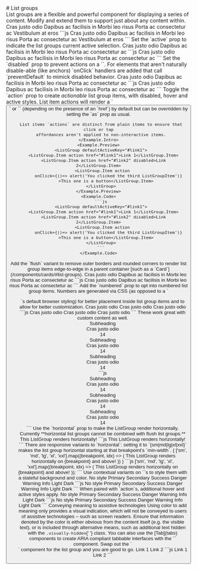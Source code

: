 
<GithubSource name="components/list-group.mdx" />
# List groups

<div class="lead">
  List groups are a flexible and powerful component for displaying a series of
  content. Modify and extend them to support just about any content within.
</div>

<div class="row gy-5 pt-3">

  <Example title="Basic Example">
    <Example.Preview>
      <ListGroup>
        <ListGroup.Item>Cras justo odio</ListGroup.Item>
        <ListGroup.Item>Dapibus ac facilisis in</ListGroup.Item>
        <ListGroup.Item>Morbi leo risus</ListGroup.Item>
        <ListGroup.Item>Porta ac consectetur ac</ListGroup.Item>
        <ListGroup.Item>Vestibulum at eros</ListGroup.Item>
      </ListGroup>
    </Example.Preview>
    <Example.Code>
      ```js
      <ListGroup>
        <ListGroup.Item>Cras justo odio</ListGroup.Item>
        <ListGroup.Item>Dapibus ac facilisis in</ListGroup.Item>
        <ListGroup.Item>Morbi leo risus</ListGroup.Item>
        <ListGroup.Item>Porta ac consectetur ac</ListGroup.Item>
        <ListGroup.Item>Vestibulum at eros</ListGroup.Item>
      </ListGroup>
      ```
    </Example.Code>
  </Example>

  <Example title="Active items">
    <Example.Intro>
      Set the `active` prop to indicate the list groups current active selection.
    </Example.Intro>
    <Example.Preview>
      <ListGroup as="ul">
        <ListGroup.Item as="li" active>Cras justo odio</ListGroup.Item>
        <ListGroup.Item as="li">Dapibus ac facilisis in</ListGroup.Item>
        <ListGroup.Item as="li" disabled>Morbi leo risus</ListGroup.Item>
        <ListGroup.Item as="li">Porta ac consectetur ac</ListGroup.Item>
      </ListGroup>
    </Example.Preview>
    <Example.Code>
      ```js
      <ListGroup as="ul">
        <ListGroup.Item as="li" active>Cras justo odio</ListGroup.Item>
        <ListGroup.Item as="li">Dapibus ac facilisis in</ListGroup.Item>
        <ListGroup.Item as="li" disabled>Morbi leo risus</ListGroup.Item>
        <ListGroup.Item as="li">Porta ac consectetur ac</ListGroup.Item>
      </ListGroup>
      ```
    </Example.Code>
  </Example>

  <Example title="Disabled items">
    <Example.Intro>
      Set the `disabled` prop to prevent actions on a `<ListGroup.Item>`. For elements
      that aren't naturally disable-able (like anchors) `onClick` handlers are added
      that call `preventDefault` to mimick disabled behavior.
    </Example.Intro>
    <Example.Preview>
      <ListGroup>
        <ListGroup.Item disabled>Cras justo odio</ListGroup.Item>
        <ListGroup.Item>Dapibus ac facilisis in</ListGroup.Item>
        <ListGroup.Item>Morbi leo risus</ListGroup.Item>
        <ListGroup.Item>Porta ac consectetur ac</ListGroup.Item>
      </ListGroup>
    </Example.Preview>
    <Example.Code>
      ```js
      <ListGroup>
        <ListGroup.Item disabled>Cras justo odio</ListGroup.Item>
        <ListGroup.Item>Dapibus ac facilisis in</ListGroup.Item>
        <ListGroup.Item>Morbi leo risus</ListGroup.Item>
        <ListGroup.Item>Porta ac consectetur ac</ListGroup.Item>
      </ListGroup>
      ```
    </Example.Code>
  </Example>

  <Example title="Actionable items">
    <Example.Intro>
      Toggle the `action` prop to create <em>actionable</em> list group
      items, with disabled, hover and active styles. List item actions will render
      a `<button>` or `<a>` (depending on the presence of an `href`) by default but
      can be overridden by setting the `as` prop as usual.

      List items `actions` are distinct from plain items to ensure that click or tap
      affordances aren't applied to non-interactive items.
    </Example.Intro>
    <Example.Preview>
      <ListGroup defaultActiveKey="#link1">
        <ListGroup.Item action href="#link1">Link 1</ListGroup.Item>
        <ListGroup.Item action href="#link2" disabled>Link 2</ListGroup.Item>
        <ListGroup.Item action 
            onClick={()=> alert('You clicked the third ListGroupItem')}
          >This one is a button</ListGroup.Item>
      </ListGroup>
    </Example.Preview>
    <Example.Code>
      ```js
      <ListGroup defaultActiveKey="#link1">
        <ListGroup.Item action href="#link1">Link 1</ListGroup.Item>
        <ListGroup.Item action href="#link2" disabled>Link 2</ListGroup.Item>
        <ListGroup.Item action 
            onClick={()=> alert('You clicked the third ListGroupItem')}
          >This one is a button</ListGroup.Item>
      </ListGroup>
      ```
    </Example.Code>
  </Example>

  <Example title="Flush">
    <Example.Intro>
      Add the `flush` variant to remove outer borders and rounded corners to render list group items
      edge-to-edge in a parent container [such as a `Card`](/components/cards/#list-groups).
    </Example.Intro>
    <Example.Preview>
      <ListGroup variant="flush">
        <ListGroup.Item>Cras justo odio</ListGroup.Item>
        <ListGroup.Item>Dapibus ac facilisis in</ListGroup.Item>
        <ListGroup.Item>Morbi leo risus</ListGroup.Item>
        <ListGroup.Item>Porta ac consectetur ac</ListGroup.Item>
      </ListGroup>
    </Example.Preview>
    <Example.Code>
      ```js
      <ListGroup variant="flush">
        <ListGroup.Item>Cras justo odio</ListGroup.Item>
        <ListGroup.Item>Dapibus ac facilisis in</ListGroup.Item>
        <ListGroup.Item>Morbi leo risus</ListGroup.Item>
        <ListGroup.Item>Porta ac consectetur ac</ListGroup.Item>
      </ListGroup>
      ```
    </Example.Code>
  </Example>

  <Example title="Numbered">
    <Example.Intro>
      Add the `numbered` prop to opt into numbered list group items. Numbers are generated via CSS
      (as opposed to a `<ol>`s default browser styling) for better placement inside list group items
      and to allow for better customization.
    </Example.Intro>
    <Example.Preview>
      <ListGroup as="ol" numbered>
        <ListGroup.Item as="li">Cras justo odio</ListGroup.Item>
        <ListGroup.Item as="li">Cras justo odio</ListGroup.Item>
        <ListGroup.Item as="li">Cras justo odio</ListGroup.Item>
      </ListGroup>
    </Example.Preview>
    <Example.Code>
      ```js
      <ListGroup as="ol" numbered>
        <ListGroup.Item as="li">Cras justo odio</ListGroup.Item>
        <ListGroup.Item as="li">Cras justo odio</ListGroup.Item>
        <ListGroup.Item as="li">Cras justo odio</ListGroup.Item>
      </ListGroup>
      ```
    </Example.Code>
  </Example>

  <Example title="Numbered with custom content">
    <Example.Intro>
      These work great with custom content as well.
    </Example.Intro>
    <Example.Preview >
      <div class="col-md-4">
        <ListGroup as="ol" numbered>
          <ListGroup.Item as="li" class="d-flex justify-content-between align-items-start" >
            <div class="ms-2 me-auto"><div class="fw-bold">Subheading</div>Cras justo odio</div>
            <Badge variant="primary" pill>14</Badge>
          </ListGroup.Item>
          <ListGroup.Item as="li" class="d-flex justify-content-between align-items-start" >
            <div class="ms-2 me-auto"><div class="fw-bold">Subheading</div>Cras justo odio</div>
            <Badge variant="primary" pill>14</Badge>
          </ListGroup.Item>
          <ListGroup.Item as="li" class="d-flex justify-content-between align-items-start" >
            <div class="ms-2 me-auto"><div class="fw-bold">Subheading</div>Cras justo odio</div>
            <Badge variant="primary" pill>14</Badge>
          </ListGroup.Item>
        </ListGroup>
      </div>
    </Example.Preview>
    <Example.Code>
      ```js
      <div class="col-md-4">
        <ListGroup as="ol" numbered>
          <ListGroup.Item as="li" class="d-flex justify-content-between align-items-start" >
            <div class="ms-2 me-auto"><div class="fw-bold">Subheading</div>Cras justo odio</div>
            <Badge variant="primary" pill>14</Badge>
          </ListGroup.Item>
          <ListGroup.Item as="li" class="d-flex justify-content-between align-items-start" >
            <div class="ms-2 me-auto"><div class="fw-bold">Subheading</div>Cras justo odio</div>
            <Badge variant="primary" pill>14</Badge>
          </ListGroup.Item>
          <ListGroup.Item as="li" class="d-flex justify-content-between align-items-start" >
            <div class="ms-2 me-auto"><div class="fw-bold">Subheading</div>Cras justo odio</div>
            <Badge variant="primary" pill>14</Badge>
          </ListGroup.Item>
        </ListGroup>
      </div>
      ```
    </Example.Code>
  </Example>

  <Example title="Horizontal">
    <Example.Intro>
      Use the `horizontal` prop to make the ListGroup render horizontally. Currently **horizontal list groups cannot be combined with flush list groups.**
    </Example.Intro>
    <Example.Preview>
      <ListGroup horizontal>
        <ListGroup.Item>This</ListGroup.Item>
        <ListGroup.Item>ListGroup</ListGroup.Item>
        <ListGroup.Item>renders</ListGroup.Item>
        <ListGroup.Item>horizontally!</ListGroup.Item>
      </ListGroup>
    </Example.Preview>
    <Example.Code>
      ```js
      <ListGroup horizontal>
        <ListGroup.Item>This</ListGroup.Item>
        <ListGroup.Item>ListGroup</ListGroup.Item>
        <ListGroup.Item>renders</ListGroup.Item>
        <ListGroup.Item>horizontally!</ListGroup.Item>
      </ListGroup>
      ```
    </Example.Code>
  </Example>

  <Example title="Horizontal responsive">
    <Example.Intro>
      There are responsive variants to `horizontal`: setting it to `{sm|md|lg|xl|xxl}` makes the list group horizontal starting at that breakpoint’s `min-width`.
    </Example.Intro>
    <Example.Preview>
      {
      ['sm', 'md', 'lg', 'xl', 'xxl'].map((breakpoint, idx) => (
        <ListGroup horizontal={breakpoint} class="my-2">
          <ListGroup.Item>This ListGroup</ListGroup.Item>
          <ListGroup.Item>renders horizontally</ListGroup.Item>
          <ListGroup.Item>on {breakpoint}</ListGroup.Item>
          <ListGroup.Item>and above!</ListGroup.Item>
        </ListGroup>
      ))
      }
    </Example.Preview>
    <Example.Code>
      ```js
      ['sm', 'md', 'lg', 'xl', 'xxl'].map((breakpoint, idx) => (
        <ListGroup horizontal={breakpoint} class="my-2">
          <ListGroup.Item>This ListGroup</ListGroup.Item>
          <ListGroup.Item>renders horizontally</ListGroup.Item>
          <ListGroup.Item>on {breakpoint}</ListGroup.Item>
          <ListGroup.Item>and above!</ListGroup.Item>
        </ListGroup>
      ));
      ```
    </Example.Code>
  </Example>

  <Example title="Contextual classes">
    <Example.Intro>
      Use contextual variants on `<ListGroup.Item>`s to style them with a stateful background and color.
    </Example.Intro>
    <Example.Preview>
      <ListGroup>
        <ListGroup.Item>No style</ListGroup.Item>
        <ListGroup.Item variant="primary">Primary</ListGroup.Item>
        <ListGroup.Item variant="secondary">Secondary</ListGroup.Item>
        <ListGroup.Item variant="success">Success</ListGroup.Item>
        <ListGroup.Item variant="danger">Danger</ListGroup.Item>
        <ListGroup.Item variant="warning">Warning</ListGroup.Item>
        <ListGroup.Item variant="info">Info</ListGroup.Item>
        <ListGroup.Item variant="light">Light</ListGroup.Item>
        <ListGroup.Item variant="dark">Dark</ListGroup.Item>
      </ListGroup>
    </Example.Preview>
    <Example.Code>
      ```js
      <ListGroup>
        <ListGroup.Item>No style</ListGroup.Item>
        <ListGroup.Item variant="primary">Primary</ListGroup.Item>
        <ListGroup.Item variant="secondary">Secondary</ListGroup.Item>
        <ListGroup.Item variant="success">Success</ListGroup.Item>
        <ListGroup.Item variant="danger">Danger</ListGroup.Item>
        <ListGroup.Item variant="warning">Warning</ListGroup.Item>
        <ListGroup.Item variant="info">Info</ListGroup.Item>
        <ListGroup.Item variant="light">Light</ListGroup.Item>
        <ListGroup.Item variant="dark">Dark</ListGroup.Item>
      </ListGroup>
      ```
    </Example.Code>
  </Example>

  <Example title="Contextual with actions">
    <Example.Intro>
      When paired with `action`s, additional hover and active styles apply.
    </Example.Intro>
    <Example.Preview>
      <ListGroup>
        <ListGroup.Item>No style</ListGroup.Item>
        <ListGroup.Item variant="primary">Primary</ListGroup.Item>
        <ListGroup.Item action variant="secondary">Secondary</ListGroup.Item>
        <ListGroup.Item action variant="success">Success</ListGroup.Item>
        <ListGroup.Item action variant="danger">Danger</ListGroup.Item>
        <ListGroup.Item action variant="warning">Warning</ListGroup.Item>
        <ListGroup.Item action variant="info">Info</ListGroup.Item>
        <ListGroup.Item action variant="light">Light</ListGroup.Item>
        <ListGroup.Item action variant="dark">Dark</ListGroup.Item>
      </ListGroup>
    </Example.Preview>
    <Example.Code>
      ```js
      <ListGroup>
        <ListGroup.Item>No style</ListGroup.Item>
        <ListGroup.Item variant="primary">Primary</ListGroup.Item>
        <ListGroup.Item action variant="secondary">Secondary</ListGroup.Item>
        <ListGroup.Item action variant="success">Success</ListGroup.Item>
        <ListGroup.Item action variant="danger">Danger</ListGroup.Item>
        <ListGroup.Item action variant="warning">Warning</ListGroup.Item>
        <ListGroup.Item action variant="info">Info</ListGroup.Item>
        <ListGroup.Item action variant="light">Light</ListGroup.Item>
        <ListGroup.Item action variant="dark">Dark</ListGroup.Item>
      </ListGroup>
      ```
    </Example.Code>
  </Example>

  <Alert variant="warning">
    <Alert.Heading>Conveying meaning to assistive technologies</Alert.Heading>
    Using color to add meaning only provides a visual indication, which will not
    be conveyed to users of assistive technologies – such as screen readers.
    Ensure that information denoted by the color is either obvious from the
    content itself (e.g. the visible text), or is included through alternative
    means, such as additional text hidden with the <code>.visually-hidden</code>{' '}
    class.
  </Alert>

  <Example title="Tabbed Interfaces">
    <Example.Intro>
      You can also use the [Tab](tabs) components to create ARIA compliant tabbable
      interfaces with the `<ListGroup>` component. Swap out the `<Nav>` component
      for the list group and you are good to go.
    </Example.Intro>
    <Example.Preview>
      <Tab.Container id="list-group-tabs-example" defaultActiveKey="#link1">
        <Row>
          <Col sm={4}>
            <ListGroup>
              <ListGroup.Item action href="#link1">Link 1</ListGroup.Item>
              <ListGroup.Item action href="#link2">Link 2</ListGroup.Item>
            </ListGroup>
          </Col>
          <Col sm={8}>
            <Tab.Content>
              <Tab.Pane eventKey="#link1"><Sonnet /></Tab.Pane>
              <Tab.Pane eventKey="#link2"><Sonnet /></Tab.Pane>
            </Tab.Content>
          </Col>
        </Row>
      </Tab.Container>
    </Example.Preview>
    <Example.Code>
      ```js
      <Tab.Container id="list-group-tabs-example" defaultActiveKey="#link1">
        <Row>
          <Col sm={4}>
            <ListGroup>
              <ListGroup.Item action href="#link1">Link 1</ListGroup.Item>
              <ListGroup.Item action href="#link2">Link 2</ListGroup.Item>
            </ListGroup>
          </Col>
          <Col sm={8}>
            <Tab.Content>
              <Tab.Pane eventKey="#link1"><Sonnet /></Tab.Pane>
              <Tab.Pane eventKey="#link2"><Sonnet /></Tab.Pane>
            </Tab.Content>
          </Col>
        </Row>
      </Tab.Container>
      ```
    </Example.Code>
  </Example>

  <ListGroupApi />
</div>
